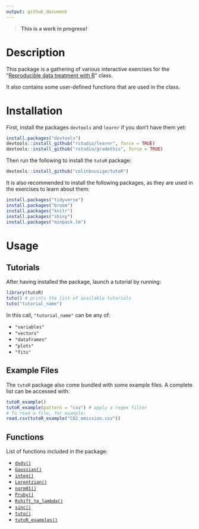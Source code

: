 ```yaml
---
output: github_document
---
```


> **This is a work in progress!**

# Description

This package is a gathering of various interactive exercises for the "[Reproducible data treatment with R](http://lmi.cnrs.fr/r/)" class.

It also contains some user-defined functions that are used in the class.

# Installation

First, install the packages `devtools` and `learnr` if you don't have them yet:

```r
install.packages("devtools")
devtools::install_github("rstudio/learnr", force = TRUE)
devtools::install_github("rstudio/gradethis", force = TRUE)
```

Then run the following to install the `tutoR` package:

```r
devtools::install_github("colinbousige/tutoR")
```

It is also recommended to install the following packages, as they are used in the exercises to learn about them:

```r
install.packages("tidyverse")
install.packages("broom")
install.packages("knitr")
install.packages("shiny")
install.packages("minpack.lm")
```

# Usage

## Tutorials

After having installed the package, launch a tutorial by running:

```r
library(tutoR)
tuto() # prints the list of available tutorials
tuto("tutorial_name")
```

In this call, `"tutorial_name"` can be any of:

- `"variables"`
- `"vectors"`
- `"dataframes"`
- `"plots"`
- `"fits"`

## Example Files

The `tutoR` package also come bundled with some example files. A complete list can be accessed with:

```r
tutoR_example()
tutoR_example(pattern = "csv") # apply a regex filter
# To read a file, for example:
read.csv(tutoR_example("CO2_emission.csv"))
```

## Functions

List of functions included in the package:

- [`dxdy()`](R/dxdy.R)
- [`Gaussian()`](R/Gaussian.R)
- [`integ()`](R/integ.R)
- [`Lorentzian()`](R/Lorentzian.R)
- [`norm01()`](R/norm01.R)
- [`Pruby()`](R/Pruby.R)
- [`Rshift_to_lambda()`](R/Rshift_to_lambda.R)
- [`sinc()`](R/sinc.R)
- [`tuto()`](R/tuto.R)
- [`tutoR_examples()`](R/tutoR_example.R)
